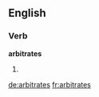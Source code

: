 ==English==

===Verb===
'''arbitrates'''

# {{third-person singular of|[[arbitrate]]}}

[[de:arbitrates]]
[[fr:arbitrates]]